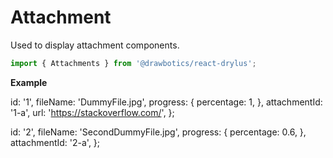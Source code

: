


# Attachment
Used to display attachment components.

```jsx
import { Attachments } from '@drawbotics/react-drylus';
```
__Example__

  id: '1',
  fileName: 'DummyFile.jpg',
  progress: {
    percentage: 1,
  },
  attachmentId: '1-a',
  url: 'https://stackoverflow.com/',
};

  id: '2',
  fileName: 'SecondDummyFile.jpg',
  progress: {
    percentage: 0.6,
  },
  attachmentId: '2-a',
};


<Playground component={Attachments}>
  <Attachments attachments={[attachment, secondAttachment]} onClickRemoveAttachment={onClickRemoveAttachment} />
</Playground>
